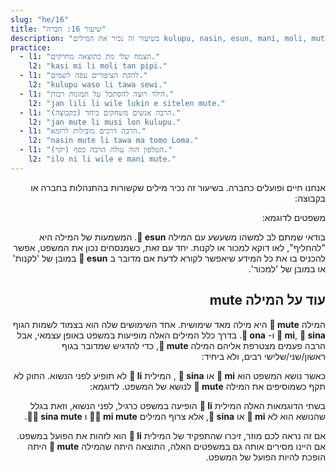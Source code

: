 ```yaml
---
slug: "he/16"
title: "שיעור 16: חברה"
description: "בשיעור זה נכיר את המילים kulupu, nasin, esun, mani, moli, mute!"
practice:
  - l1: "הצמח שלי מת כתוצאה מחרקים."
    l2: "kasi mi li moli tan pipi."
  - l1: "להקת הציפורים עפה לשמים."
    l2: "kulupu waso li tawa sewi."
  - l1: "הילד רוצה להסתכל על תמונות רבות."
    l2: "jan lili li wile lukin e sitelen mute."
  - l1: "הרבה אנשים משחקים ביחד (כקבוצה)."
    l2: "jan mute li musi lon kulupu."
  - l1: "הרבה דרכים מובילות לרומא."
    l2: "nasin mute li tawa ma tomo Loma."
  - l1: "הטלפון הזה עולה הרבה כסף (יקר)."
    l2: "ilo ni li wile e mani mute."
---
```



<div dir="rtl">
אנחנו חיים ופועלים כחברה. בשיעור זה נכיר מילים שקשורות בהתנהלות בחברה או בקבוצה:

<List>
  <Word sl="kulupu" m="חבורה, קבוצה, נבחרת" />
  <Word sl="nasin" m="דרך, מסלול, שיטה" />
  <Word sl="esun" m="להחליף, לסחור, שוק, מסחר" />
  <Word sl="mani" m="כסף, דבר ערך" />
  <Word sl="moli" m="מת, להרוג" />
  <Word sl="mute" m="הרבה, מאד" />
</List>

משפטים לדוגמא:

<List>
  <Sentence sl="nasin mute li lon." m="יש הרבה מסורות." />
  <Sentence sl="jan li pali lon kulupu." m="אנשים עובדים בקבוצה." />
  <Sentence sl="len pona li wile e mani mute." m="בגדים טובים דורשים הרבה כסף." />
  <Sentence sl="jan mute li moli tan utala suli." m="הרבה אנשים מתו כתוצאה מהמלחמה."/>
  <Sentence sl="mi wile esun e soweli mi." m="אני רוצה למכור את הפרה שלי." />
  <Sentence sl="mi wile ala esun e soweli sina." m="אני לא רוצה לקנות את הפרה שלך." />
</List>

בודאי שמתם לב למשהו משעשע עם המילה **󱤋 esun**. המשמעות של המילה היא "להחליף", לאו דוקא למכור או לקנות. יחד עם זאת, כשמנסחים נכון את המשפט, אפשר להכניס בו את כל המידע שיאפשר לקורא לדעת אם מדובר ב  **󱤋 esun** במובן של 'לקנות' או במובן של 'למכור'. 

## עוד על המילה mute

המילה **󱤼 mute** היא מילה מאד שימושית. אחד השימושים שלה הוא בצמוד לשמות הגוף **󱤴 mi**, **󱥞 sina** ו- **󱥆 ona**. בדרך כלל המילים האלה מופיעות במשפט באופן עצמאי, אבל הרבה פעמים מצטרפת אליהם המילה **󱤼 mute**, כדי להדגיש שמדובר בגוף ראשון/שני/שלישי רבים, ולא ביחיד:

<List>
  <Word sl="mi mute" m="אנחנו" />
  <Sentence sl="kulupu pali li jo e mi mute." m="באירגון העובדים יש רבים מאיתנו." />
  <Word sl="sina mute" m="אתם/אתן" />
  <Sentence sl="ona li ken sitelen e sina mute." m="הם/ן יכולים/ות לצלם אתכם/ן." />
</List>

כאשר נושא המשפט הוא **󱤴 mi** או **󱥞 sina** , המילית  **󱤧 li** לא תופיע לפני הנשוא. החוק לא תקף כשמוסיפים את המילה **󱤼 mute** לנושא של המשפט. לדוגמא:

<List>
  <Sentence sl="mi mute li kalama musi." m="אנחנו מנגנים." />
  <Sentence sl="sina mute li sona e ni." m="אתם/ן יודעים/ות את זה." />
</List>

בשתי הדוגמאות האלה המילית **󱤧 li** הופיעה במשפט כרגיל, לפני הנשוא, וזאת בגלל שהנושא הוא לא **󱤴 mi** או **󱥞 sina**, אלא צרוף המילים **󱤴󱤼 mi mute** ו **󱥞󱤼 sina mute**.

אם זה נראה לכם מוזר, זיכרו שהתפקיד של המילית **󱤧 li** הוא לזהות את הפועל במשפט. אם היינו מסירים אותה גם במשפטים האלה, התוצאה היתה שהמילה **󱤼 mute** היתה הופכת להיות הפועל של המשפט.

<Practice exercises={frontmatter.practice} client:load />

</div>